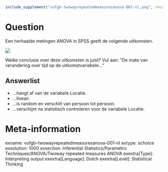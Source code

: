 ```{r, echo = FALSE, results = "hide"}
include_supplement("vufgb-twowayrepeatedmeasuresanova-001-nl.png", recursive = TRUE)
```

Question
========
Een herhaalde metingen ANOVA in SPSS geeft de volgende uitkomsten.

![](vufgb-twowayrepeatedmeasuresanova-001-nl.png)

Welke conclusie over deze uitkomsten is juist? Vul aan: "De mate van verandering over tijd op de uitkomstvariabele..."

Answerlist
----------
* ...hangt af van de variabele Locatie.
* ...lineair.
* ...is random en verschilt van persoon tot persoon.
* ...verschijnt na statistisch controleren voor de variabele Locatie.

Meta-information
================
exname: vufgb-twowayrepeatedmeasuresanova-001-nl
extype: schoice
exsolution: 1000
exsection: Inferential Statistics/Parametric Techniques/ANOVA/Twoway repeated measures ANOVA
exextra[Type]: Interpreting output
exextra[Language]: Dutch
exextra[Level]: Statistical Thinking